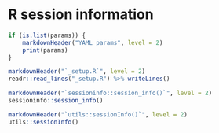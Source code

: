 # R session information {.tabset}

```r
if (is.list(params)) {
    markdownHeader("YAML params", level = 2)
    print(params)
}

markdownHeader("`_setup.R`", level = 2)
readr::read_lines("_setup.R") %>% writeLines()

markdownHeader("`sessioninfo::session_info()`", level = 2)
sessioninfo::session_info()

markdownHeader("`utils::sessionInfo()`", level = 2)
utils::sessionInfo()
```

[bcbio]: https://bcbio-nextgen.readthedocs.io/
[bcbioSingleCell]: https://bioinformatics.sph.harvard.edu/bcbioSingleCell/
[bcl2fastq]: https://support.illumina.com/sequencing/sequencing_software/bcl2fastq-conversion-software.html
[conda]: https://conda.io/
[DESeq2]: https://bioconductor.org/packages/DESeq2/
[edgeR]: https://bioconductor.org/packages/edgeR/
[Ensembl]: https://ensembl.org/
[inDrops]: http://1cell-bio.com/
[Matrix]: https://cran.r-project.org/package=Matrix
[Python]: https://python.org/
[R]: https://www.r-project.org/
[rapmap]: https://github.com/COMBINE-lab/RapMap/
[scater]: https://bioconductor.org/packages/scater/
[scran]: https://bioconductor.org/packages/scran/
[scRNA-seq]: http://bcbio-nextgen.readthedocs.io/en/latest/contents/configuration.html#single-cell-rna-sequencing
[Seurat]: http://satijalab.org/seurat/
[UMAP]: https://github.com/lmcinnes/umap/
[umis]: https://github.com/vals/umis/
[zinbwave]: https://bioconductor.org/packages/zinbwave/
[zingeR]: https://github.com/statOmics/zingeR/
